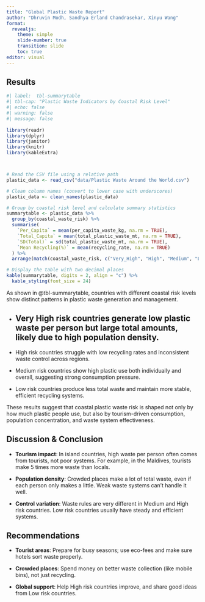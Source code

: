 ```yaml
---
title: "Global Plastic Waste Report"
author: "Dhruvin Modh, Sandhya Erland Chandrasekar, Xinyu Wang"
format: 
  revealjs:
    theme: simple
    slide-number: true
    transition: slide
    toc: true
editor: visual
---
```


## Results

```r
#| label:  tbl-summarytable
#| tbl-cap: "Plastic Waste Indicators by Coastal Risk Level"
#| echo: false
#| warning: false
#| message: false
 
library(readr)
library(dplyr)
library(janitor)
library(knitr)
library(kableExtra)



# Read the CSV file using a relative path
plastic_data <- read_csv("data/Plastic Waste Around the World.csv")

# Clean column names (convert to lower case with underscores)
plastic_data <- clean_names(plastic_data)

# Group by coastal risk level and calculate summary statistics
summarytable <- plastic_data %>%
  group_by(coastal_waste_risk) %>%
  summarise(
    `Per_Capita` = mean(per_capita_waste_kg, na.rm = TRUE),
    `Total_Capita` = mean(total_plastic_waste_mt, na.rm = TRUE),
    `SD(Total)` = sd(total_plastic_waste_mt, na.rm = TRUE),
    `Mean Recycling(%)` = mean(recycling_rate, na.rm = TRUE)
  ) %>%
  arrange(match(coastal_waste_risk, c("Very_High", "High", "Medium", "Low")))  

# Display the table with two decimal places
kable(summarytable, digits = 2, align = "c") %>%
  kable_styling(font_size = 24)

```

As shown in @tbl-summarytable, countries with different coastal risk levels show distinct patterns in plastic waste generation and management.

-   Very High risk countries generate low plastic waste per person but large total amounts, likely due to high population density.
---

-   High risk countries struggle with low recycling rates and inconsistent waste control across regions.

-   Medium risk countries show high plastic use both individually and overall, suggesting strong consumption pressure.

-   Low risk countries produce less total waste and maintain more stable, efficient recycling systems.

These results suggest that coastal plastic waste risk is shaped not only by how much plastic people use, but also by tourism-driven consumption, population concentration, and waste system effectiveness.

## Discussion & Conclusion

-   **Tourism impact**: In island countries, high waste per person often comes from tourists, not poor systems. For example, in the Maldives, tourists make 5 times more waste than locals.

-   **Population density**: Crowded places make a lot of total waste, even if each person only makes a little. Weak waste systems can't handle it well.

-   **Control variation**: Waste rules are very different in Medium and High risk countries. Low risk countries usually have steady and efficient systems.


## Recommendations

-   **Tourist areas**: Prepare for busy seasons; use eco-fees and make sure hotels sort waste properly.

-   **Crowded places**: Spend money on better waste collection (like mobile bins), not just recycling.

-   **Global support**: Help High risk countries improve, and share good ideas from Low risk countries.
